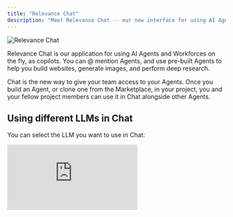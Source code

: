 ```yaml
---
title: "Relevance Chat"
description: "Meet Relevance Chat -- our new interface for using AI Agents and Workforces on the fly"
---
```


![Relevance Chat](/images/hero-chat.png)

Relevance Chat is our application for using AI Agents and Workforces on the fly, as copilots. You can @ mention Agents, and use pre-built Agents to help you build websites, generate images, and perform deep research. 

Chat is the new way to give your team access to your Agents. Once you build an Agent, or clone one from the Marketplace, in your project, you and your fellow project members can use it in Chat alongside other Agents. 

## Using different LLMs in Chat

You can select the LLM you want to use in Chat:

<div style={{ width:"100%",position:"relative","padding-top":"56.75%"}}>
<iframe src="https://app.supademo.com/embed/cmfgfi5x0bz4239ozw2fj4het" frameBorder="0" title="How to set up Google Drive as a source of Knowledge" allow="clipboard-write" webkitallowfullscreen="true" mozallowfullscreen="true" allowfullscreen style={{ position:"absolute",top:0,left:0,width:"100%",height:"100%",border:"3px solid #5E43CE",borderRadius:"10px" }} />
</div>

1. Click the name of the LLM you're currently on (or Auto if you've selected 'Auto' previously) in the top right of Chat
2. Search for and select the model you wish to use 
3. Select 'Auto' to allow Chat to select the best LLM for your request

## Using Agents in Chat

You can use chat to call a singular Agent, multiple Agents, or even a Workforce. 

## Chat agents

You can also @ mention Agents built specifically for Chat. 

<Columns cols={2}>
    <Card title="Website Builder" href="/chat/chat-agents/website-builder" icon="globe">
        Build websites with our Website Builder Agent
    </Card>
    <Card title="Deep Researcher" href="/chat/chat-agents/deep-researcher" icon="school">
        Perform deep research with our Deep Researcher Agent with OpenAI
    </Card>
    <Card title="Image Generator" href="/chat/chat-agents/image-generator" icon="image">
        Generate images with our Image Generator Agent
    </Card>
</Columns>

## Frequently asked questions (FAQs)

<AccordionGroup>
    <Accordion title="Can I use different LLMs in Chat?">
    Yes, you can select the LLM you want to use in Chat by following these steps:

    1. Click on the cog icon in the top right of your screen
    2. Choose the 'Chat Model' on the pop-up that appears

    You can also add to the System Prompt for your Chat from this screen. 
    </Accordion>
    <Accordion title="Are you launching a mobile app soon?">Watch this space!</Accordion>
    <Accordion title="Which Agents will show up in Chat - all the Agents in my organization, or just the ones in a specific project?">You'll be able to select the project you want to use Chat on in the bottom left. You'll be able to use all of the Agents you have access to in this project. If you want to access Agents in another project, you'll need to switch to that project in the bottom left.</Accordion>
    <Accordion title="Can I call multiple Workforces in the same Chat?">Not at this time, but we hope to add this feature soon!</Accordion>
    <Accordion title="Can I call a Workforce and an Agent in the same Chat?">Not at this time, but we hope to add this feature soon!</Accordion>
</AccordionGroup>